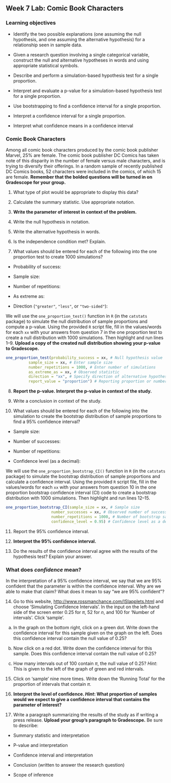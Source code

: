## Week 7 Lab:  Comic Book Characters

\setstretch{1}

### Learning objectives

* Identify the two possible explanations (one assuming the null hypothesis, and one assuming the alternative hypothesis) for a relationship seen in sample data.

* Given a research question involving a single categorical variable, construct the null and alternative hypotheses in words and using appropriate statistical symbols.
  
* Describe and perform a simulation-based hypothesis test for a single proportion.

* Interpret and evaluate a p-value for a simulation-based hypothesis test for a single proportion.

* Use bootstrapping to find a confidence interval for a single proportion.

* Interpret a confidence interval for a single proportion.

* Interpret what confidence means in a confidence interval


### Comic Book Characters

Among all comic book characters produced by the comic book publisher Marvel, 25\% are female. The comic book publisher DC Comics has taken note of this disparity in the number of female versus male characters, and is trying to diversify their offerings. In a random sample of recently published DC Comics books, 52 characters were included in the comics, of which 15 are female.  **Remember that the bolded questions will be turned in on Gradescope for your group.**

1. What type of plot would be appropriate to display this data?

\vspace{0.3in}

2. Calculate the summary statistic.  Use appropriate notation.

\vspace{0.3in}

3. **Write the parameter of interest in context of the problem.**

\vspace{0.8in}

4.  Write the null hypothesis in notation.

\vspace{0.3in}

5. Write the alternative hypothesis in words. 

\vspace{0.8in}

6. Is the independence condition met?  Explain.

\vspace{0.6in}

7. What values should be entered for each of the following into the one proportion test to create 1000 simulations?

\vspace{1mm}

* Probability of success:

\vspace{.1in}
* Sample size:
    
\vspace{.1in}
* Number of repetitions:
    
\vspace{.1in}
* As extreme as:
    
\vspace{.1in}
* Direction (`"greater"`, `"less"`, or `"two-sided"`):

\vspace{.1in}

We will use the `one_proportion_test()` function in `R` (in the `catstats` package) to simulate the null distribution of sample proportions and compute a p-value. Using the provided `R` script file, fill in the values/words for each `xx` with your answers from question 7 in the one proportion test to create a null distribution with 1000 simulations. Then highlight and run lines 1--9.  **Upload a copy of the created null distribution showing your p-value to Gradescope.**

```r
one_proportion_test(probability_success = xx, # Null hypothesis value
          sample_size = xx, # Enter sample size
          number_repetitions = 1000, # Enter number of simulations
          as_extreme_as = xx, # Observed statistic
          direction = "xx", # Specify direction of alternative hypothesis
          report_value = "proportion") # Reporting proportion or number of successes?
```

8.  **Report the p-value.  Interpret the p-value in context of the study.**

\vspace{0.8in}

9. Write a conclusion in context of the study.

\vspace{1in}

10. What values should be entered for each of the following into the simulation to create the bootstrap distribution of sample proportions to find a 95\% confidence interval?
\vspace{1mm}

* Sample size:

\vspace{.1in}
 
* Number of successes:
    
\vspace{.1in}
* Number of repetitions:
    
\vspace{.1in}
* Confidence level (as a decimal):
    
\vspace{.1in}

We will use the `one_proportion_bootstrap_CI()` function in `R` (in the `catstats` package) to simulate the bootstrap distribution of sample proportions and calculate a confidence interval. Using the provided `R` script file, fill in the values/words for each `xx` with your answers from question 10 in the one proportion bootstrap confidence interval (CI) code to create a bootstrap distribution with 1000 simulations. Then highlight and run lines 12--15.

```r
one_proportion_bootstrap_CI(sample_size = xx, # Sample size
                    number_successes = xx, # Observed number of successes
                    number_repetitions = 1000, # Number of bootstrap samples to use
                    confidence_level = 0.95) # Confidence level as a decimal
```

11.  Report the 95\% confidence interval.

\vspace{0.5in}

12. **Interpret the 95\% confidence interval.**

\vspace{0.8in}

13. Do the results of the confidence interval agree with the results of the hypothesis test?  Explain your answer.

\vspace{0.8in}

### What does *confidence* mean? {-}

In the interpretation of a 95\% confidence interval, we say that we are 95\% confident that the parameter is within the confidence interval.  Why are we able to make that claim?  What does it mean to say "we are 95\% confident"?

14.  Go to this website, [http://www.rossmanchance.com/ISIapplets.html](http://www.rossmanchance.com/ISIapplets.html) and choose 'Simulating Confidence Intervals'.  In the input on the left-hand side of the screen enter 0.25 for $\pi$, 52 for $n$, and 100 for 'Number of intervals'.  Click 'sample'.
\vspace{1mm}

a. In the graph on the bottom right, click on a green dot.  Write down the confidence interval for this sample given on the graph on the left.  Does this confidence interval contain the null value of 0.25?
\vspace{0.5in}


b. Now click on a red dot.  Write down the confidence interval for this sample.  Does this confidence interval contain the null value of 0.25?
\vspace{0.5in}


c. How many intervals out of 100 contain $\pi$, the null value of 0.25? *Hint*:  This is given to the left of the graph of green and red intervals.
\vspace{0.5in}

15.  Click on 'sample' nine more times.  Write down the 'Running Total' for the proportion of intervals that contain $\pi$.  

\vspace{0.5in}

16.  **Interpret the level of confidence.  *Hint*: What proportion of samples would we expect to give a confidence interval that contains the parameter of interest?**

\vspace{0.8in}
\newpage

17. Write a paragraph summarizing the results of the study as if writing a press release.  **Upload your group's paragraph to Gradescope.** Be sure to describe:

* Summary statistic and interpretation

* P-value and interpretation

* Confidence interval and interpretation

* Conclusion (written to answer the research question)

* Scope of inference


\newpage
